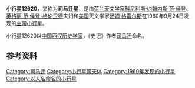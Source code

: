 {{Infobox Planet  
| name = 12620 Simaqian
| image = 
| caption = 
| discovery=yes | physical_characteristics = yes | bgcolour=#FFFFC0
| discovery_ref = 
| discoverer = [[科尼利斯·约翰内斯·范·侯登|科尼利斯·约翰内斯·范·侯登]]、[[英格丽·范·侯登-格伦卫德|英格丽·范·侯登-格伦卫德]]和[[汤姆·格雷尔斯|汤姆·格雷尔斯]]
| discovery_site = [[帕洛马山天文台|帕洛马山天文台]]
| discovered =  1960年9月24日
| mp_name = 12620
| alt_names = 6335 P-L
| named_after = [[司马迁|司马迁]]
| mp_category=[[小行星带|主带]]
| orbit_ref = <ref>[http://ssd.jpl.nasa.gov/sbdb.cgi?sstr=12620 12620 Simaqian (6335 P-L)]</ref>
| epoch = 2011年8月27日
| semimajor=
| perihelion=2.6556061[[天文单位|AU]]
| aphelion= 3.0959997AU
| eccentricity =0.1422460
| period = 1989.7558525[[日|地球日]] 
| inclination=0.91742[[角度|°]]
| asc_node=180.07329°
| arg_peri=60.27971°
| mean_anomaly=220.29994°
| avg_speed=
 | dimensions=
 | mass=
 | density=
 | surface_grav=
 | escape_velocity=
 | rotation=
 | spectral_type=
 | magnitude=13.6
 | abs_magnitude=
 | albedo= 	
 | single_temperature=
}}
'''小行星12620'''，又称为'''司马迁星'''，是由[[荷兰|荷兰]][[天文学家|天文学家]][[科尼利斯·约翰内斯·范·侯登|科尼利斯·约翰内斯·范·侯登]]、[[英格丽·范·侯登-格伦卫德|英格丽·范·侯登-格伦卫德]]夫妇和[[美国|美国]]天文学家[[汤姆·格雷尔斯|汤姆·格雷尔斯]]在1960年9月24日发现的[[小行星带|主带]][[小行星|小行星]]。

小行星12620以[[中国|中国]][[西汉|西汉]][[历史学家|历史学家]]，《史记》作者[[司马迁|司马迁]]命名。

== 参考资料 ==
{{Reflist}}

{{Minor Planet Number|(12619)[[小行星12619|小行星12619]]|(12621)[[小行星12621|小行星12621]]}}
[[Category:司马迁|Category:司马迁]]
[[Category:小行星带天体|Category:小行星带天体]]
[[Category:1960年发现的小行星|Category:1960年发现的小行星]]
[[Category:以人名命名的小行星|Category:以人名命名的小行星]]